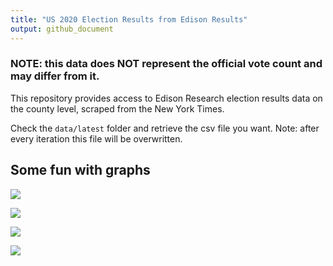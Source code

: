 ```yaml
---
title: "US 2020 Election Results from Edison Results"
output: github_document
---
```


### NOTE: this data does NOT represent the official vote count and may differ from it.

This repository provides access to Edison Research election results data on the county level, scraped from the New York Times. 

Check the `data/latest` folder and retrieve the csv file you want. Note: after every iteration this file will be overwritten.

## Some fun with graphs

[![](images/beeswarm2_dots.png)](https://github.com/favstats/USElection2020-NYT-Results/blob/master/images/beeswarm2_dots.png?raw=true)


[![](images/beeswarm2.png)](https://github.com/favstats/USElection2020-NYT-Results/blob/master/images/beeswarm2.png?raw=true)

![](images/us2020map.png)




![](images/kanye_map.png)

